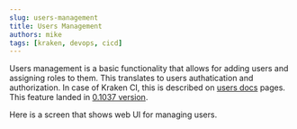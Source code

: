```yaml
---
slug: users-management
title: Users Management
authors: mike
tags: [kraken, devops, cicd]
---
```




Users management is a basic functionality that allows for adding users
and assigning roles to them. This translates to users authatication
and authorization. In case of Kraken CI, this is described on [users
docs](/docs/users) pages. This feature landed in [0.1037
version](https://github.com/Kraken-CI/kraken/releases/tag/v0.1037).

<!--truncate-->

Here is a screen that shows web UI for managing users.

<Screen img="screen-users.png" />
